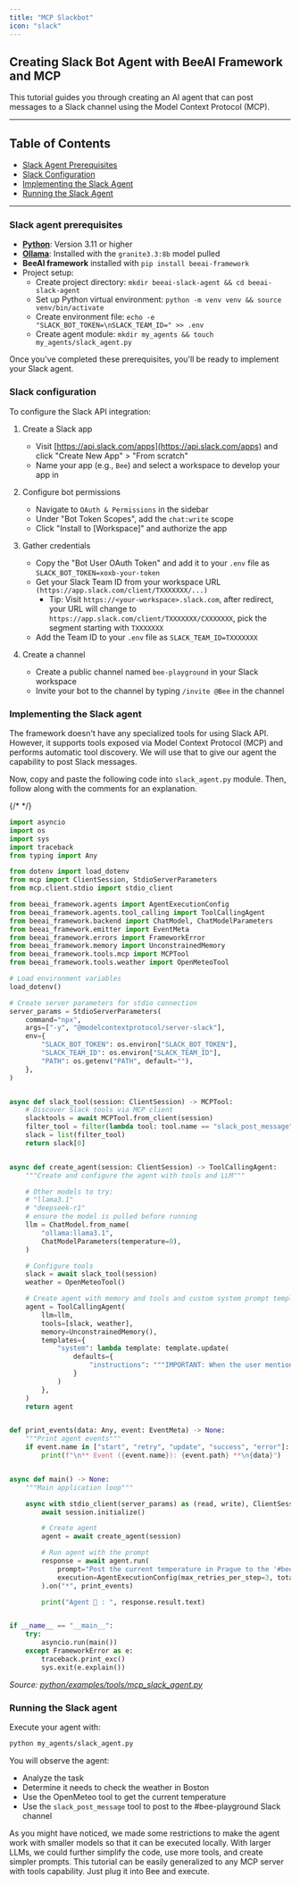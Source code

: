 ```yaml
---
title: "MCP Slackbot"
icon: "slack"
---
```


## Creating Slack Bot Agent with BeeAI Framework and MCP

This tutorial guides you through creating an AI agent that can post messages to a Slack channel using the Model Context Protocol (MCP).

---

## Table of Contents

- [Slack Agent Prerequisites](#slack-agent-prerequisites)
- [Slack Configuration](#slack-configuration)
- [Implementing the Slack Agent](#implementing-the-slack-agent)
- [Running the Slack Agent](#running-the-slack-agent)

---


### Slack agent prerequisites

- **[Python](https://www.python.org/)**: Version 3.11 or higher
- **[Ollama](https://ollama.com/)**: Installed with the `granite3.3:8b` model pulled
- **BeeAI framework** installed with `pip install beeai-framework`
- Project setup:
    - Create project directory: `mkdir beeai-slack-agent && cd beeai-slack-agent`
    - Set up Python virtual environment: `python -m venv venv && source venv/bin/activate`
    - Create environment file: `echo -e "SLACK_BOT_TOKEN=\nSLACK_TEAM_ID=" >> .env`
    - Create agent module: `mkdir my_agents && touch my_agents/slack_agent.py`

Once you've completed these prerequisites, you'll be ready to implement your Slack agent.

### Slack configuration

To configure the Slack API integration:

1. Create a Slack app
    - Visit [https://api.slack.com/apps](https://api.slack.com/apps) and click "Create New App" > "From scratch"
    - Name your app (e.g., `Bee`) and select a workspace to develop your app in

2. Configure bot permissions
    - Navigate to `OAuth & Permissions` in the sidebar
    - Under "Bot Token Scopes", add the `chat:write` scope
    - Click "Install to [Workspace]" and authorize the app

3. Gather credentials
    - Copy the "Bot User OAuth Token" and add it to your `.env` file as `SLACK_BOT_TOKEN=xoxb-your-token`
    - Get your Slack Team ID from your workspace URL `(https://app.slack.com/client/TXXXXXXX/...)`
        - Tip: Visit `https://<your-workspace>.slack.com`, after redirect, your URL will change to `https://app.slack.com/client/TXXXXXXX/CXXXXXXX`, pick the segment starting with `TXXXXXXX`
    - Add the Team ID to your `.env` file as `SLACK_TEAM_ID=TXXXXXXX`

4. Create a channel
    - Create a public channel named `bee-playground` in your Slack workspace
    - Invite your bot to the channel by typing `/invite @Bee` in the channel

### Implementing the Slack agent

The framework doesn't have any specialized tools for using Slack API. However, it supports tools exposed via Model Context Protocol (MCP) and performs automatic tool discovery. We will use that to give our agent the capability to post Slack messages.

Now, copy and paste the following code into `slack_agent.py` module. Then, follow along with the comments for an explanation.

{/* <!-- embedme python/examples/tools/mcp_slack_agent.py#L4-L9999 --> */}

```python
import asyncio
import os
import sys
import traceback
from typing import Any

from dotenv import load_dotenv
from mcp import ClientSession, StdioServerParameters
from mcp.client.stdio import stdio_client

from beeai_framework.agents import AgentExecutionConfig
from beeai_framework.agents.tool_calling import ToolCallingAgent
from beeai_framework.backend import ChatModel, ChatModelParameters
from beeai_framework.emitter import EventMeta
from beeai_framework.errors import FrameworkError
from beeai_framework.memory import UnconstrainedMemory
from beeai_framework.tools.mcp import MCPTool
from beeai_framework.tools.weather import OpenMeteoTool

# Load environment variables
load_dotenv()

# Create server parameters for stdio connection
server_params = StdioServerParameters(
    command="npx",
    args=["-y", "@modelcontextprotocol/server-slack"],
    env={
        "SLACK_BOT_TOKEN": os.environ["SLACK_BOT_TOKEN"],
        "SLACK_TEAM_ID": os.environ["SLACK_TEAM_ID"],
        "PATH": os.getenv("PATH", default=""),
    },
)


async def slack_tool(session: ClientSession) -> MCPTool:
    # Discover Slack tools via MCP client
    slacktools = await MCPTool.from_client(session)
    filter_tool = filter(lambda tool: tool.name == "slack_post_message", slacktools)
    slack = list(filter_tool)
    return slack[0]


async def create_agent(session: ClientSession) -> ToolCallingAgent:
    """Create and configure the agent with tools and LLM"""

    # Other models to try:
    # "llama3.1"
    # "deepseek-r1"
    # ensure the model is pulled before running
    llm = ChatModel.from_name(
        "ollama:llama3.1",
        ChatModelParameters(temperature=0),
    )

    # Configure tools
    slack = await slack_tool(session)
    weather = OpenMeteoTool()

    # Create agent with memory and tools and custom system prompt template
    agent = ToolCallingAgent(
        llm=llm,
        tools=[slack, weather],
        memory=UnconstrainedMemory(),
        templates={
            "system": lambda template: template.update(
                defaults={
                    "instructions": """IMPORTANT: When the user mentions Slack, you must interact with the Slack tool before sending the final answer.""",
                }
            )
        },
    )
    return agent


def print_events(data: Any, event: EventMeta) -> None:
    """Print agent events"""
    if event.name in ["start", "retry", "update", "success", "error"]:
        print(f"\n** Event ({event.name}): {event.path} **\n{data}")


async def main() -> None:
    """Main application loop"""

    async with stdio_client(server_params) as (read, write), ClientSession(read, write) as session:
        await session.initialize()

        # Create agent
        agent = await create_agent(session)

        # Run agent with the prompt
        response = await agent.run(
            prompt="Post the current temperature in Prague to the '#bee-playground-xxx' Slack channel.",
            execution=AgentExecutionConfig(max_retries_per_step=3, total_max_retries=10, max_iterations=20),
        ).on("*", print_events)

        print("Agent 🤖 : ", response.result.text)


if __name__ == "__main__":
    try:
        asyncio.run(main())
    except FrameworkError as e:
        traceback.print_exc()
        sys.exit(e.explain())

```

_Source: [python/examples/tools/mcp_slack_agent.py](https://github.com/i-am-bee/beeai-framework/blob/main/python/examples/tools/mcp_slack_agent.py)_

### Running the Slack agent

Execute your agent with:

```bash
python my_agents/slack_agent.py
```

You will observe the agent:
- Analyze the task
- Determine it needs to check the weather in Boston
- Use the OpenMeteo tool to get the current temperature
- Use the `slack_post_message` tool to post to the #bee-playground Slack channel

<Tip>
As you might have noticed, we made some restrictions to make the agent work with smaller models so that it can be executed locally. With larger LLMs, we could further simplify the code, use more tools, and create simpler prompts.
</Tip>

<Tip>
This tutorial can be easily generalized to any MCP server with tools capability. Just plug it into Bee and execute.
</Tip>
